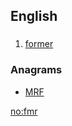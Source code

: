 ==English==

==={{abbreviation-old|en}}===
{{head|en}}

# [[former]]

===Anagrams===
* [[MRF#English|MRF]]

[[no:fmr]]